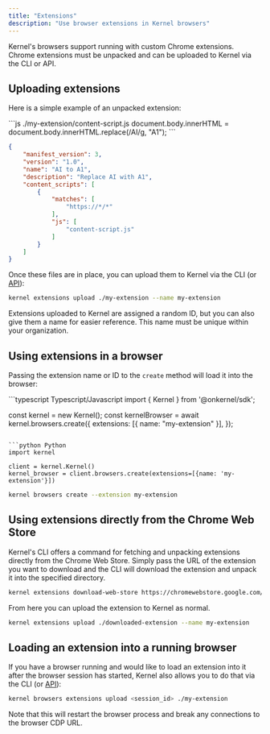 ```yaml
---
title: "Extensions"
description: "Use browser extensions in Kernel browsers"
---
```


Kernel's browsers support running with custom Chrome extensions.
Chrome extensions must be unpacked and can be uploaded to Kernel via the CLI or API.

## Uploading extensions

Here is a simple example of an unpacked extension:

<CodeGroup>
```js ./my-extension/content-script.js
document.body.innerHTML = document.body.innerHTML.replace(/AI/g, "A1");
```

```json ./my-extension/manifest.json
{
    "manifest_version": 3,
    "version": "1.0",
    "name": "AI to A1",
    "description": "Replace AI with A1",
    "content_scripts": [
        {
            "matches": [
                "https://*/*"
            ],
            "js": [
                "content-script.js"
            ]
        }
    ]
}
```
</CodeGroup>

Once these files are in place, you can upload them to Kernel via the CLI (or [API](/api-reference/extensions/upload-a-browser-extension)):

```bash
kernel extensions upload ./my-extension --name my-extension
```

Extensions uploaded to Kernel are assigned a random ID, but you can also give them a name for easier reference.
This name must be unique within your organization.

## Using extensions in a browser

Passing the extension name or ID to the `create` method will load it into the browser:

<CodeGroup>
```typescript Typescript/Javascript
import { Kernel } from '@onkernel/sdk';

const kernel = new Kernel();
const kernelBrowser = await kernel.browsers.create({
    extensions: [{ name: "my-extension" }],
});
```

```python Python
import kernel

client = kernel.Kernel()
kernel_browser = client.browsers.create(extensions=[{name: 'my-extension'}])
```

```bash CLI
kernel browsers create --extension my-extension
```
</CodeGroup>


## Using extensions directly from the Chrome Web Store

Kernel's CLI offers a command for fetching and unpacking extensions directly from the Chrome Web Store.
Simply pass the URL of the extension you want to download and the CLI will download the extension and unpack it into the specified directory.

```bash CLI
kernel extensions download-web-store https://chromewebstore.google.com/detail/shutterfly-address-book-e/lddlpciejomhjehckimopnomegilaocb --to ./downloaded-extension
```

From here you can upload the extension to Kernel as normal.

```bash CLI
kernel extensions upload ./downloaded-extension --name my-extension
```

## Loading an extension into a running browser

If you have a browser running and would like to load an extension into it after the browser session has started, Kernel also allows you to do that via the CLI (or [API](http://localhost:3000/api-reference/browsers/ad-hoc-upload-one-or-more-unpacked-extensions-to-a-running-browser-instance)):

```bash CLI
kernel browsers extensions upload <session_id> ./my-extension
```

<Info>
Note that this will restart the browser process and break any connections to the browser CDP URL.
</Info>
